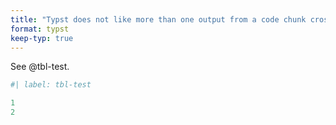 ```yaml
---
title: "Typst does not like more than one output from a code chunk cross-referenced as a table"
format: typst
keep-typ: true
---
```


See @tbl-test.

```r
#| label: tbl-test

1
2
```
